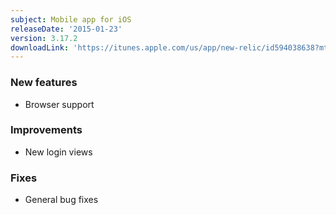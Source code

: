 ```yaml
---
subject: Mobile app for iOS
releaseDate: '2015-01-23'
version: 3.17.2
downloadLink: 'https://itunes.apple.com/us/app/new-relic/id594038638?mt=8'
---
```


### New features

* Browser support

### Improvements

* New login views

### Fixes

* General bug fixes
